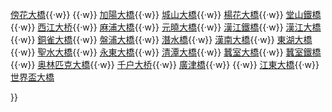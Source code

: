 {{Navbox
|name  = 汉江大桥
|title = 横过[[汉江 (韩国)|汉江]]的桥梁（首爾段）
|list1 = <div><!--(reduces gap between wrapped lines)-->
{{nowrap begin}}
[[幸州大橋]]{{·w}}
[[傍花大橋]]{{·w}}
{{link-ko|麻谷大橋|마곡대교}}{{·w}}
[[加陽大橋]]{{·w}}
[[城山大橋]]{{·w}}
[[楊花大橋]]{{·w}}
[[堂山鐵橋]]{{·w}}
[[西江大桥 (首尔)|西江大桥]]{{·w}}
[[麻浦大橋]]{{·w}}
[[元曉大橋]]{{·w}}
[[漢江鐵橋]]{{·w}}
[[漢江大橋]]{{·w}}
[[銅雀大橋]]{{·w}}
[[盤浦大橋]]{{·w}}
[[潛水橋_(韓國)|潛水橋]]{{·w}}
[[漢南大橋]]{{·w}}
[[東湖大橋]]{{·w}}
[[聖水大橋]]{{·w}}
[[永東大橋]]{{·w}}
[[清潭大橋]]{{·w}}
[[蠶室大橋]]{{·w}}
[[蠶室鐵橋]]{{·w}}
[[奥林匹克大橋]]{{·w}}
[[千户大桥]]{{·w}}
[[廣津橋]]{{·w}}
{{link-ko|九里岩寺大橋|구리암사대교}}{{·w}}
[[江东大桥 (首尔)|江東大橋]]{{·w}}
[[世界盃大橋]]
{{nowrap end}}
</div>
}}<noinclude>

[[Category:韩国建筑模板|{{PAGENAME}}]]
[[Category:韩国交通模板|{{PAGENAME}}]]
</noinclude>